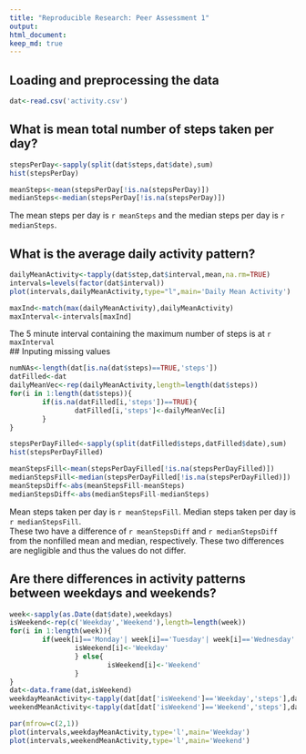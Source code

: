 ```yaml
---
title: "Reproducible Research: Peer Assessment 1"
output: 
html_document:
keep_md: true
---
```

## Loading and preprocessing the data
```r
dat<-read.csv('activity.csv')
```
## What is mean total number of steps taken per day?
```r
stepsPerDay<-sapply(split(dat$steps,dat$date),sum)
hist(stepsPerDay)
```
```r
meanSteps<-mean(stepsPerDay[!is.na(stepsPerDay)])
medianSteps<-median(stepsPerDay[!is.na(stepsPerDay)])
```
The mean steps per day is `r meanSteps` and the median steps per day is `r medianSteps`.  

## What is the average daily activity pattern?
```r
dailyMeanActivity<-tapply(dat$step,dat$interval,mean,na.rm=TRUE)
intervals=levels(factor(dat$interval))
plot(intervals,dailyMeanActivity,type="l",main='Daily Mean Activity')
```
```r
maxInd<-match(max(dailyMeanActivity),dailyMeanActivity)
maxInterval<-intervals[maxInd]
```
The 5 minute interval containing the maximum number of steps is at `r maxInterval`  
## Inputing missing values
```r
numNAs<-length(dat[is.na(dat$steps)==TRUE,'steps'])
datFilled<-dat
dailyMeanVec<-rep(dailyMeanActivity,length=length(dat$steps))
for(i in 1:length(dat$steps)){
        if(is.na(datFilled[i,'steps'])==TRUE){
                datFilled[i,'steps']<-dailyMeanVec[i]
        }
}

stepsPerDayFilled<-sapply(split(datFilled$steps,datFilled$date),sum)
hist(stepsPerDayFilled)
```
```r
meanStepsFill<-mean(stepsPerDayFilled[!is.na(stepsPerDayFilled)])
medianStepsFill<-median(stepsPerDayFilled[!is.na(stepsPerDayFilled)])
meanStepsDiff<-abs(meanStepsFill-meanSteps)
medianStepsDiff<-abs(medianStepsFill-medianSteps)
```
Mean steps taken per day is `r meanStepsFill`. Median steps taken per day is `r medianStepsFill`.  
These two have a difference of `r meanStepsDiff` and `r medianStepsDiff` from the nonfilled mean and median, respectively. These two differences are negligible and thus the values do not differ.  

## Are there differences in activity patterns between weekdays and weekends?
```r
week<-sapply(as.Date(dat$date),weekdays)
isWeekend<-rep(c('Weekday','Weekend'),length=length(week))
for(i in 1:length(week)){
        if(week[i]=='Monday'| week[i]=='Tuesday'| week[i]=='Wednesday'| week[i]=='Thursday'| week[i]=='Friday'){
                isWeekend[i]<-'Weekday'
                } else{
                        isWeekend[i]<-'Weekend'
                }
}
dat<-data.frame(dat,isWeekend)
weekdayMeanActivity<-tapply(dat[dat['isWeekend']=='Weekday','steps'],dat[dat['isWeekend']=='Weekday','interval'],mean,na.rm=TRUE)
weekendMeanActivity<-tapply(dat[dat['isWeekend']=='Weekend','steps'],dat[dat['isWeekend']=='Weekend','interval'],mean,na.rm=TRUE)

par(mfrow=c(2,1))
plot(intervals,weekdayMeanActivity,type='l',main='Weekday')
plot(intervals,weekendMeanActivity,type='l',main='Weekend')
```
